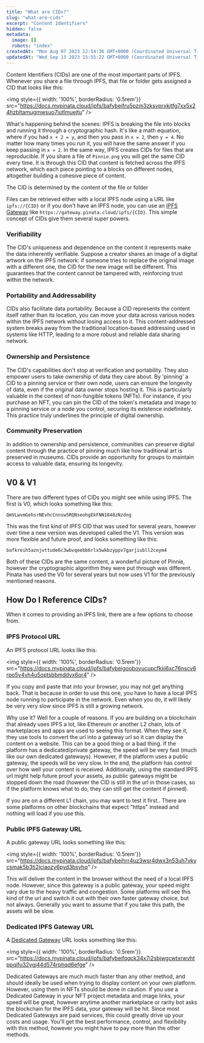 ```yaml
---
title: "What are CIDs?"
slug: "what-are-cids"
excerpt: "Content Identifiers"
hidden: false
metadata: 
  image: []
  robots: "index"
createdAt: "Mon Aug 07 2023 12:54:36 GMT+0000 (Coordinated Universal Time)"
updatedAt: "Wed Sep 13 2023 15:55:22 GMT+0000 (Coordinated Universal Time)"
---
```

Content Identifiers (CIDs) are one of the most important parts of IPFS. Whenever you share a file through IPFS, that file or folder gets assigned a CID that looks like this:

<img style={{ width: '100%', borderRadius: '0.5rem'}} src="https://docs.mypinata.cloud/ipfs/bafybeifru5pzm3zksvprxkjtfg7xx5x24hzbltamugmwsuo7iutlmuejtu" />

What's happening behind the scenes: IPFS is breaking the file into blocks and running it through a cryptographic hash. It's like a math equation, where if you had `x + 2 = y`, and then you pass in `x = 2`, then `y = 4`. No matter how many times you run it, you will have the same answer if you keep passing in `x = 2`. In the same way,  IPFS creates CIDs for files that are reproducible. If you share a file of `Pinnie.png` you will get the same CID every time. It is through this CID that content is fetched across the IPFS network, which each piece pointing to a blocks on different nodes, altogether building a cohesive piece of content. 

<Note>The CID is determined by the content of the file or folder</Note>

Files can be retrieved either with a local IPFS node using a URL like `ipfs://{CID}` or if you don't have an IPFS node, you can use an [IPFS Gateway]() like `https://gateway.pinata.cloud/ipfs/{CID}`. This simple concept of CIDs give them several super powers. 

### Verifiability

The CID's uniqueness and dependence on the content it represents make the data inherently verifiable. Suppose a creator shares an image of a digital artwork on the IPFS network: if someone tries to replace the original image with a different one, the CID for the new image will be different. This guarantees that the content cannot be tampered with, reinforcing trust within the network.

### Portability and Addressability

CIDs also facilitate data portability. Because a CID represents the content itself rather than its location, you can move your data across various nodes within the IPFS network without losing access to it. This content-addressed system breaks away from the traditional location-based addressing used in systems like HTTP, leading to a more robust and reliable data sharing network.

### Ownership and Persistence

The CID's capabilities don't stop at verification and portability. They also empower users to take ownership of data they care about. By 'pinning' a CID to a pinning service or their own node, users can ensure the longevity of data, even if the original data owner stops hosting it. This is particularly valuable in the context of non-fungible tokens (NFTs). For instance, if you purchase an NFT, you can pin the CID of the token's metadata and image to a pinning service or a node you control, securing its existence indefinitely. This practice truly underlines the principle of digital ownership.

### Community Preservation

In addition to ownership and persistence, communities can preserve digital content through the practice of pinning much like how traditional art is preserved in museums. CIDs provide an opportunity for groups to maintain access to valuable data, ensuring its longevity.

## V0 & V1

There are two different types of CIDs you might see while using IPFS. The first is V0, which looks something like this:

`QmVLwvmGehsrNEvhcCnnsw5RQNseohgEkFNN1848zNzdng`

This was the first kind of IPFS CID that was used for several years, however over time a new version was developed called the V1. This version was more flexible and future proof, and looks something like this:

`bafkreih5aznjvttude6c3wbvqeebb6rlx5wkbzyppv7garjiubll2ceym4`

Both of these CIDs are the same content, a wonderful picture of Pinnie, however the cryptographic algorithm they were put through was different. Pinata has used the V0 for several years but now uses V1 for the previously mentioned reasons.

## How Do I Reference CIDs?

When it comes to providing an IPFS link, there are a few options to choose from. 

### IPFS Protocol URL

An IPFS protocol URL looks like this:

<img style={{ width: '100%', borderRadius: '0.5rem'}} src="https://docs.mypinata.cloud/ipfs/bafybeigooboyucupcfkiii6xc76nscv6rpo5v4vh4u5optsbbmddyx6or4" />

If you copy and paste that into your browser, you may not get anything back. That is because in order to use this one, you have to have a local IPFS node running to participate in the network. Even when you do, it will likely be very very slow since IPFS is still a growing network. 

Why use it? Well for a couple of reasons. If you are building on a blockchain that already uses IPFS a lot, like Ethereum or another L2 chain, lots of marketplaces and apps are used to seeing this format. When they see it, they use tools to convert the url into a gateway url so it can display the content on a website. This can be a good thing or a bad thing. If the platform has a dedicated/private gateway, the speed will be very fast (much like our own dedicated gateways). However, if the platform uses a public gateway, the speeds will be very slow. In the end, the platform has control over how well your content is received. Additionally, using the standard IPFS url might help future proof your assets, as public gateways might be stopped down the road (however the CID is still in the url in those cases, so if the platform knows what to do, they can still get the content if pinned).

If you are on a different L1 chain, you may want to test it first.. There are some platforms on other blockchains that expect "https" instead and nothing will load if you use this. 

### Public IPFS Gateway URL

A public gateway URL looks something like this:

<img style={{ width: '100%', borderRadius: '0.5rem'}} src="https://docs.mypinata.cloud/ipfs/bafybeihrr4uz3wsr4dwx3n53uh7vkycsmak5b3ti2jciaozy6pyd3bsyhq" />

This will deliver the content in the browser without the need of a local IPFS node. However, since this gateway is a public gateway, your speed might vary due to the heavy traffic and congestion. Some platforms will see this kind of the url and switch it out with their own faster gateway choice, but not always. Generally you want to assume that if you take this path, the assets will be slow. 

### Dedicated IPFS Gateway URL

A [Dedicated Gateway]() URL looks something like this:

<img style={{ width: '100%', borderRadius: '0.5rem'}} src="https://docs.mypinata.cloud/ipfs/bafybeifqqck34x7i2sbjwgcwtxrwvhtppqifu32ygj44d574rphqd6efge" />

Dedicated Gateways are much much faster than any other method, and should ideally be used when trying to display content on your own platform. However, using them in NFTs should be done in caution. If you use a Dedicated Gateway in your NFT project metadata and image links, your speed will be great, however anytime another marketplace or rarity bot asks the blockchain for the IPFS data, your gateway will be hit. Since most Dedicated Gateways are paid services, this could greatly drive up your costs and usage. You'll get the best performance, control, and flexibility with this method, however you might have to pay more than the other methods.
